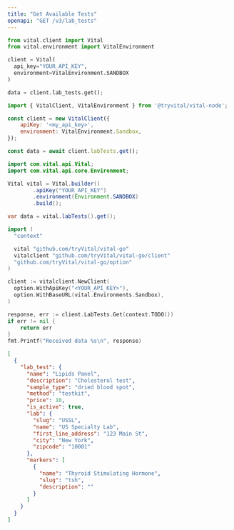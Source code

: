 ```yaml
---
title: "Get Available Tests"
openapi: "GET /v3/lab_tests"
---
```


<RequestExample>

```python Python
from vital.client import Vital
from vital.environment import VitalEnvironment

client = Vital(
  api_key="YOUR_API_KEY",
  environment=VitalEnvironment.SANDBOX
)

data = client.lab_tests.get();
```

```javascript Node
import { VitalClient, VitalEnvironment } from '@tryvital/vital-node';

const client = new VitalClient({
    apiKey: '<my_api_key>',
    environment: VitalEnvironment.Sandbox,
});

const data = await client.labTests.get();
```


```java Java
import com.vital.api.Vital;
import com.vital.api.core.Environment;

Vital vital = Vital.builder()
        .apiKey("YOUR_API_KEY")
        .environment(Environment.SANDBOX)
        .build();

var data = vital.labTests().get();
```

```go Go
import (
  "context"

  vital "github.com/tryVital/vital-go"
  vitalclient "github.com/tryVital/vital-go/client"
  "github.com/tryVital/vital-go/option"
)

client := vitalclient.NewClient(
  option.WithApiKey("<YOUR_API_KEY>"),
  option.WithBaseURL(vital.Environments.Sandbox),
)

response, err := client.LabTests.Get(context.TODO())
if err != nil {
    return err
}
fmt.Printf("Received data %s\n", response)
```


</RequestExample>

<ResponseExample>

```json Response
[
  {
    "lab_test": {
      "name": "Lipids Panel",
      "description": "Cholesterol test",
      "sample_type": "dried blood spot",
      "method": "testkit",
      "price": 10,
      "is_active": true,
      "lab": {
        "slug": "USSL",
        "name": "US Specialty Lab",
        "first_line_address": "123 Main St",
        "city": "New York",
        "zipcode": "10001"
      },
      "markers": [
        {
          "name": "Thyroid Stimulating Hormone",
          "slug": "tsh",
          "description": ""
        }
      ]
    }
  }
]
```

</ResponseExample>

